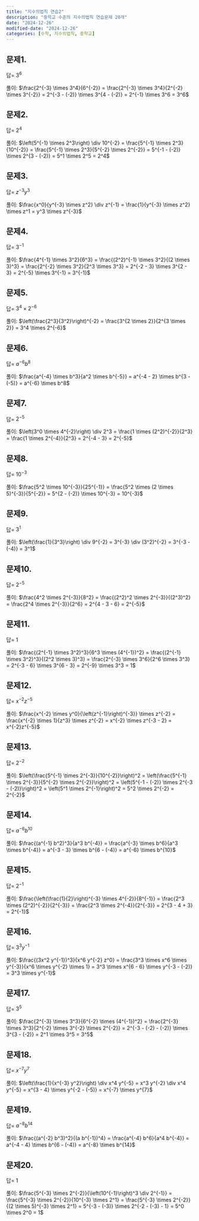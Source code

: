 ```yaml
---
title: "지수의법칙 연습2"
description: "중학교 수준의 지수의법칙 연습문제 20개"
date: "2024-12-26"
modified-date: "2024-12-26"
categories: [수학, 지수의법칙, 중학교]
---
```


## 문제1.

::: {.callout-note title="$\frac{2^{-3} \times 3^4}{6^{-2}} = ?$" collapse="true" appearance="minimal"}
답= $3^6$

풀이: $\frac{2^{-3} \times 3^4}{6^{-2}} = \frac{2^{-3} \times 3^4}{2^{-2} \times 3^{-2}} = 2^{-3 - (-2)} \times 3^{4 - (-2)} = 2^{-1} \times 3^6 = 3^6$
:::

## 문제2.

::: {.callout-note title="$\left(5^{-1} \times 2^3\right) \div 10^{-2} = ?$" collapse="true" appearance="minimal"}
답= $2^4$

풀이: $\left(5^{-1} \times 2^3\right) \div 10^{-2} = \frac{5^{-1} \times 2^3}{10^{-2}} = \frac{5^{-1} \times 2^3}{5^{-2} \times 2^{-2}} = 5^{-1 - (-2)} \times 2^{3 - (-2)} = 5^1 \times 2^5 = 2^4$
:::

## 문제3.

::: {.callout-note title="$\frac{x^0}{y^{-3} \times z^2} \div z^{-1} = ?$" collapse="true" appearance="minimal"}
답= $z^{-3} y^3$

풀이: $\frac{x^0}{y^{-3} \times z^2} \div z^{-1} = \frac{1}{y^{-3} \times z^2} \times z^1 = y^3 \times z^{-3}$
:::

## 문제4.

::: {.callout-note title="$\frac{4^{-1} \times 3^2}{6^3} = ?$" collapse="true" appearance="minimal"}
답= $3^{-1}$

풀이: $\frac{4^{-1} \times 3^2}{6^3} = \frac{(2^2)^{-1} \times 3^2}{(2 \times 3)^3} = \frac{2^{-2} \times 3^2}{2^3 \times 3^3} = 2^{-2 - 3} \times 3^{2 - 3} = 2^{-5} \times 3^{-1} = 3^{-1}$
:::

## 문제5.

::: {.callout-note title="$\left(\frac{2^3}{3^2}\right)^{-2} = ?$" collapse="true" appearance="minimal"}
답= $3^4 \times 2^{-6}$

풀이: $\left(\frac{2^3}{3^2}\right)^{-2} = \frac{3^{2 \times 2}}{2^{3 \times 2}} = 3^4 \times 2^{-6}$
:::

## 문제6.

::: {.callout-note title="$\frac{a^{-4} \times b^3}{a^2 \times b^{-5}} = ?$" collapse="true" appearance="minimal"}
답= $a^{-6}b^8$

풀이: $\frac{a^{-4} \times b^3}{a^2 \times b^{-5}} = a^{-4 - 2} \times b^{3 - (-5)} = a^{-6} \times b^8$
:::

## 문제7.

::: {.callout-note title="$\left(3^0 \times 4^{-2}\right) \div 2^3 = ?$" collapse="true" appearance="minimal"}
답= $2^{-5}$

풀이: $\left(3^0 \times 4^{-2}\right) \div 2^3 = \frac{1 \times (2^2)^{-2}}{2^3} = \frac{1 \times 2^{-4}}{2^3} = 2^{-4 - 3} = 2^{-5}$
:::

## 문제8.

::: {.callout-note title="$\frac{5^2 \times 10^{-3}}{25^{-1}} = ?$" collapse="true" appearance="minimal"}
답= $10^{-3}$

풀이: $\frac{5^2 \times 10^{-3}}{25^{-1}} = \frac{5^2 \times (2 \times 5)^{-3}}{5^{-2}} = 5^{2 - (-2)} \times 10^{-3} = 10^{-3}$
:::

## 문제9.

::: {.callout-note title="$\left(\frac{1}{3^3}\right) \div 9^{-2} = ?$" collapse="true" appearance="minimal"}
답= $3^1$

풀이: $\left(\frac{1}{3^3}\right) \div 9^{-2} = 3^{-3} \div (3^2)^{-2} = 3^{-3 - (-4)} = 3^1$
:::

## 문제10.

::: {.callout-note title="$\frac{4^2 \times 2^{-3}}{8^2} = ?$" collapse="true" appearance="minimal"}
답= $2^{-5}$

풀이: $\frac{4^2 \times 2^{-3}}{8^2} = \frac{(2^2)^2 \times 2^{-3}}{(2^3)^2} = \frac{2^4 \times 2^{-3}}{2^6} = 2^{4 - 3 - 6} = 2^{-5}$
:::


## 문제11.

::: {.callout-note title="$\frac{(2^{-1} \times 3^2)^3}{6^3 \times (4^{-1})^2} = ?$" collapse="true" appearance="minimal"}
답= $1$

풀이: $\frac{(2^{-1} \times 3^2)^3}{6^3 \times (4^{-1})^2} = \frac{(2^{-1} \times 3^2)^3}{(2^2 \times 3)^3} = \frac{2^{-3} \times 3^6}{2^6 \times 3^3} = 2^{-3 - 6} \times 3^{6 - 3} = 2^{-9} \times 3^3 = 1$
:::

## 문제12.

::: {.callout-note title="$\frac{x^{-2} \times y^0}{\left(z^{-1}\right)^{-3}} \times z^{-2} = ?$" collapse="true" appearance="minimal"}
답= $x^{-2}z^{-5}$

풀이: $\frac{x^{-2} \times y^0}{\left(z^{-1}\right)^{-3}} \times z^{-2} = \frac{x^{-2} \times 1}{z^3} \times z^{-2} = x^{-2} \times z^{-3 - 2} = x^{-2}z^{-5}$
:::

## 문제13.

::: {.callout-note title="$\left(\frac{5^{-1} \times 2^{-3}}{10^{-2}}\right)^2 = ?$" collapse="true" appearance="minimal"}
답= $2^{-2}$

풀이: $\left(\frac{5^{-1} \times 2^{-3}}{10^{-2}}\right)^2 = \left(\frac{5^{-1} \times 2^{-3}}{5^{-2} \times 2^{-2}}\right)^2 = \left(5^{-1 - (-2)} \times 2^{-3 - (-2)}\right)^2 = \left(5^1 \times 2^{-1}\right)^2 = 5^2 \times 2^{-2} = 2^{-2}$
:::

## 문제14.

::: {.callout-note title="$\frac{(a^{-1} b^2)^3}{a^3 b^{-4}} = ?$" collapse="true" appearance="minimal"}
답= $a^{-6}b^{10}$

풀이: $\frac{(a^{-1} b^2)^3}{a^3 b^{-4}} = \frac{a^{-3} \times b^6}{a^3 \times b^{-4}} = a^{-3 - 3} \times b^{6 - (-4)} = a^{-6} \times b^{10}$
:::

## 문제15.

::: {.callout-note title="$\frac{\left(\frac{1}{2}\right)^{-3} \times 4^{-2}}{8^{-1}} = ?$" collapse="true" appearance="minimal"}
답= $2^{-1}$

풀이: $\frac{\left(\frac{1}{2}\right)^{-3} \times 4^{-2}}{8^{-1}} = \frac{2^3 \times (2^2)^{-2}}{2^{-3}} = \frac{2^3 \times 2^{-4}}{2^{-3}} = 2^{3 - 4 + 3} = 2^{-1}$
:::

## 문제16.

::: {.callout-note title="$\frac{(3x^2 y^{-1})^3}{x^6 y^{-2} z^0} = ?$" collapse="true" appearance="minimal"}
답= $3^3y^{-1}$

풀이: $\frac{(3x^2 y^{-1})^3}{x^6 y^{-2} z^0} = \frac{3^3 \times x^6 \times y^{-3}}{x^6 \times y^{-2} \times 1} = 3^3 \times x^{6 - 6} \times y^{-3 - (-2)} = 3^3 \times y^{-1}$
:::

## 문제17.

::: {.callout-note title="$\frac{2^{-3} \times 3^3}{6^{-2} \times (4^{-1})^2} = ?$" collapse="true" appearance="minimal"}
답= $3^5$

풀이: $\frac{2^{-3} \times 3^3}{6^{-2} \times (4^{-1})^2} = \frac{2^{-3} \times 3^3}{2^{-2} \times 3^{-2} \times 2^{-2}} = 2^{-3 - (-2) - (-2)} \times 3^{3 - (-2)} = 2^1 \times 3^5 = 3^5$
:::

## 문제18.

::: {.callout-note title="$\left(\frac{1}{x^{-3} y^2}\right) \div x^4 y^{-5} = ?$" collapse="true" appearance="minimal"}
답= $x^{-7}y^{7}$

풀이: $\left(\frac{1}{x^{-3} y^2}\right) \div x^4 y^{-5} = x^3 y^{-2} \div x^4 y^{-5} = x^{3 - 4} \times y^{-2 - (-5)} = x^{-7} \times y^{7}$
:::

## 문제19.

::: {.callout-note title="$\frac{(a^{-2} b^3)^2}{(a b^{-1})^4} = ?$" collapse="true" appearance="minimal"}
답= $a^{-8}b^{14}$

풀이: $\frac{(a^{-2} b^3)^2}{(a b^{-1})^4} = \frac{a^{-4} b^6}{a^4 b^{-4}} = a^{-4 - 4} \times b^{6 - (-4)} = a^{-8} \times b^{14}$
:::

## 문제20.

::: {.callout-note title="$\frac{5^{-3} \times 2^{-2}}{\left(10^{-1}\right)^3 \div 2^{-1}} = ?$" collapse="true" appearance="minimal"}
답= $1$

풀이: $\frac{5^{-3} \times 2^{-2}}{\left(10^{-1}\right)^3 \div 2^{-1}} = \frac{5^{-3} \times 2^{-2}}{10^{-3} \times 2^1} = \frac{5^{-3} \times 2^{-2}}{(2 \times 5)^{-3} \times 2^1} = 5^{-3 - (-3)} \times 2^{-2 - (-3) - 1} = 5^0 \times 2^0 = 1$
:::

